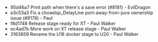 - 95d46a7 Print path when there's a save error (#8181) - EvilDragon
- a3c53a3 Fix a chowdsp_DelayLine port-away-from-juce ownership issue (#8178) - Paul
- f8d1748 Release stage ready for XT - Paul Walker
- ec4ad7b More work on XT release stage - Paul Walker
- 3163659 Rename the U18 docker stage to U20 - Paul Walker